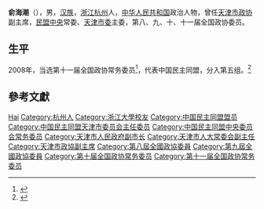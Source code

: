 '''俞海潮'''（{{bd|1944年|12月|}}），男，[[汉族|汉族]]，[[浙江|浙江]][[杭州|杭州]]人，[[中华人民共和国|中华人民共和国]]政治人物，曾任[[天津市政协|天津市政协]]副主席，[[民盟中央|民盟中央]]常委、[[天津市委|天津市委]]主委，第八、九、十、十一届全国政协委员。

== 生平 ==
2008年，当选第十一届全国政协常务委员<ref>{{cite news|title=第十一届全国政协委员名单|url=http://www.indaa.com.cn/zt/2009qglh/zxzs/200903/t20090303_127573.html|accessdate=2013-04-09|newspaper=新华社北京1月25日电 中国人民政治协商会议第十一届全国委员会委员名单(共2237人，2008年1月25日政协第十届全国委员会常务委员会第二十次会议通过)|date=2008年1月25日|deadurl=yes|archiveurl=https://web.archive.org/web/20130928014403/http://www.indaa.com.cn/zt/2009qglh/zxzs/200903/t20090303_127573.html|archivedate=2013年9月28日}}</ref>，代表中国民主同盟，分入第五组。<ref>{{cite news|title=全国政协信息-俞海潮|url=http://www.cppcc.gov.cn/CMS/wylibary/showJcwyxtInfoWylibary.action?tabJcwyxt.guid=11W0001950&wytype=wjwy|accessdate=2013-04-11|newspaper=全国政协委员会|archive-date=2019-03-13|archive-url=https://web.archive.org/web/20190313122105/http://www.cppcc.gov.cn/CMS/wylibary/showJcwyxtInfoWylibary.action?tabJcwyxt.guid=11W0001950&wytype=wjwy}}</ref>

== 參考文獻 ==
{{reflist}}

{{中国政治人物小作品}}
{{Navboxes 
| title  = 俞海潮在[[中国民主同盟|中国民主同盟]]的职务
| list1  =
{{中国民主同盟第八届中央委员会}}
{{中国民主同盟第九届中央委员会}}
{{中国民主同盟第十届中央委员会}}
}}

{{Authority control}}
{{DEFAULTSORT:Yu俞}}
[[Category:俞姓|Hai]]
[[Category:杭州人|Category:杭州人]]
[[Category:浙江大學校友|Category:浙江大學校友]]
[[Category:中国民主同盟盟员|Category:中国民主同盟盟员]]
[[Category:中国民主同盟天津市委员会主任委员|Category:中国民主同盟天津市委员会主任委员]]
[[Category:中国民主同盟中央委员会常务委员|Category:中国民主同盟中央委员会常务委员]]
[[Category:天津市人民政府副市长|Category:天津市人民政府副市长]]
[[Category:天津市人大常委会副主任|Category:天津市人大常委会副主任]]
[[Category:天津市政協副主席|Category:天津市政協副主席]]
[[Category:第八屆全國政協委員|Category:第八屆全國政協委員]]
[[Category:第九屆全國政協委員|Category:第九屆全國政協委員]]
[[Category:第十届全国政协常务委员|Category:第十届全国政协常务委员]]
[[Category:第十一届全国政协常务委员|Category:第十一届全国政协常务委员]]